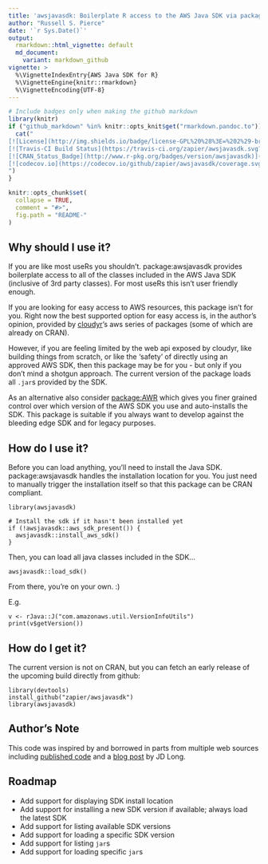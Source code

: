 ```yaml
---
title: 'awsjavasdk: Boilerplate R access to the AWS Java SDK via package:rJava'
author: "Russell S. Pierce"
date: '`r Sys.Date()`'
output:
  rmarkdown::html_vignette: default
  md_document:
    variant: markdown_github
vignette: >
  %\VignetteIndexEntry{AWS Java SDK for R}
  %\VignetteEngine{knitr::rmarkdown}
  %\VignetteEncoding{UTF-8}
---
```


```r
# Include badges only when making the github markdown
library(knitr)
if ("github_markdown" %in% knitr::opts_knit$get("rmarkdown.pandoc.to")) {
  cat("
[![License](http://img.shields.io/badge/license-GPL%20%28%3E=%202%29-brightgreen.svg?style=flat)](http://www.gnu.org/licenses/gpl-2.0.html)
[![Travis-CI Build Status](https://travis-ci.org/zapier/awsjavasdk.svg?branch=master)](https://travis-ci.org/zapier/awsjavasdk)
[![CRAN_Status_Badge](http://www.r-pkg.org/badges/version/awsjavasdk)](https://cran.r-project.org/package=awsjavasdk)
[![codecov.io](https://codecov.io/github/zapier/awsjavasdk/coverage.svg?branch=master)](https://codecov.io/github/zapier/awsjavasdk?branch=master)
")
}
```

```r
knitr::opts_chunk$set(
  collapse = TRUE,
  comment = "#>",
  fig.path = "README-"
)
```

## Why should I use it?

If you are like most useRs you shouldn't.  package:awsjavasdk provides boilerplate access to all of the classes included in the AWS Java SDK (inclusive of 3rd party classes).  For most useRs this isn't user friendly enough.

If you are looking for easy access to AWS resources, this package isn't for you. Right now the best supported option for easy access is, in the author's opinion, provided by [cloudyr](https://cloudyr.github.io/packages/index.html)'s aws series of packages (some of which are already on CRAN).

However, if you are feeling limited by the web api exposed by cloudyr, like building things from scratch, or like the 'safety' of directly using an approved AWS SDK, then this package may be for you - but only if you don't mind a shotgun approach.  The current version of the package loads all `.jar`s provided by the SDK.

As an alternative also consider [package:AWR](https://cran.r-project.org/package=AWR) which gives you finer grained control over which version of the AWS SDK you use and auto-installs the SDK.  This package is suitable if you always want to develop against the bleeding edge SDK and for legacy purposes.

## How do I use it?

Before you can load anything, you'll need to install the Java SDK.  package:awsjavasdk handles the installation location for you.  You just need to manually trigger the installation itself so that this package can be CRAN compliant.

```
library(awsjavasdk)

# Install the sdk if it hasn't been installed yet
if (!awsjavasdk::aws_sdk_present()) {
  awsjavasdk::install_aws_sdk()
}
```

Then, you can load all java classes included in the SDK...
```
awsjavasdk::load_sdk()
```

From there, you're on your own. :)

E.g.
```
v <- rJava::J("com.amazonaws.util.VersionInfoUtils")
print(v$getVersion())
```

## How do I get it?

The current version is not on CRAN, but you can fetch an early release of the upcoming build directly from github:

```
library(devtools)
install_github("zapier/awsjavasdk")
library(awsjavasdk)
```

## Author's Note
This code was inspired by and borrowed in parts from multiple web sources including [published code](https://code.google.com/archive/p/segue/) and a [blog post](http://www.cerebralmastication.com/2010/11/controlling-amazon-web-services-using-rjava-and-the-aws-java-sdk/) by JD Long.

## Roadmap

* Add support for displaying SDK install location
* Add support for installing a new SDK version if available; always load the latest SDK
* Add support for listing available SDK versions
* Add support for loading a specific SDK version
* Add support for listing `jar`s
* Add support for loading specific `jar`s